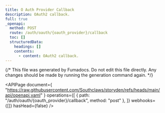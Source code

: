 ```yaml
---
title: O Auth Provider Callback
description: OAuth2 callback.
full: true
_openapi:
  method: POST
  route: /auth/oauth/{oauth_provider}/callback
  toc: []
  structuredData:
    headings: []
    contents:
      - content: OAuth2 callback.
---
```


{/* This file was generated by Fumadocs. Do not edit this file directly. Any changes should be made by running the generation command again. */}

<APIPage
  document={
    "https://raw.githubusercontent.com/Southclaws/storyden/refs/heads/main/api/openapi.yaml"
  }
  operations={[
    { path: "/auth/oauth/{oauth_provider}/callback", method: "post" },
  ]}
  webhooks={[]}
  hasHead={false}
/>
